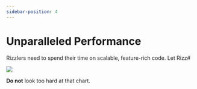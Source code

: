 ```yaml
---
sidebar-position: 4
---
```


# Unparalleled Performance

Rizzlers need to spend their time on scalable, feature-rich code. Let Rizz#

<img src="/Rizz-Sharp/docs/img/performance.png" />

**Do not** look too hard at that chart.

